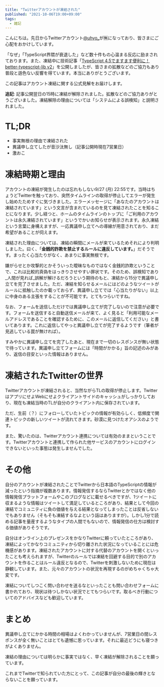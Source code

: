 ```yaml
---
title: "Twitterアカウントが凍結された"
published: "2021-10-06T19:00+09:00"
tags:
  - 雑記
---
```


こんにちは。先日からTwitterアカウント[@uhyo_](https://twitter.com/uhyo_)が🈚️になっており、皆さまにご心配をおかけしています。

「なぜ」「TypeScript界隈が衰退した」など数十件もの心温まる反応に励まされております。また、凍結中に技術記事「[TypeScript 4.5でますます便利に！ better-typescript-lib v2](https://zenn.dev/uhyo/articles/better-typescript-lib-v2)」を公開しましたが、皆さまの拡散などのご協力もあり普段と遜色ない反響を得ています。本当にありがとうございます。

この記事はアカウント凍結に関する公式見解をお届けします。

**追記**: 記事公開翌日の15時に凍結が解除されました。拡散などのご協力ありがとうございました。凍結解除の理由については「システムによる誤検知」と説明されました。

# TL;DR

- 事実無根の理由で凍結された
- 異議申し立てしたが音沙汰無し（記事公開時現在7営業日）
- 激おこ

# 凍結時期と理由

アカウントの凍結が発生したのは忘れもしない9/27 (月) 22:55です。当時はちょうどTwitterを触っており、突然タイムラインの取得が停止してエラーが発生し始めたためすぐに気づきました。エラーメッセージに「あなたのアカウントは凍結されています」という文言が含まれているのを見て凍結されたことを知ることになります。少し経つと、ホームのタイムラインのトップに「ご利用のアカウントは永久凍結されています」というでかいお知らせが表示されます。永久凍結という言葉に身構えますが、一応異議申し立てへの導線が用意されており、まだ希望があることが伺えます。

凍結された理由については、凍結の瞬間にメールが来ているためそれにより判明しました。曰く、「**金銭的詐欺を禁止するルールに違反しています。**」だそうです。まったく心当たりがなく、あまりに事実無根です。

嫌がらせとか攻撃的とかそういった曖昧なものではなく金銭的詐欺ということで、これは比較的真偽をはっきりさせやすい罪状です。そのため、誤検知であり_人間が見れば_誤解が解けるだろうという期待のもと、凍結から15分で異議申し立てを完了させました。ただ、凍結を知らせるメールにはどのようなツイートがルールに抵触したのか載っておらず、異議申し立てでは「心当たりがない」以上に中身のある主張をすることが不可能です。とてもつらいですね。

なお、フォームを送信しただけでは異議申し立てが完了しないので注意が必要です。フォームを送信すると自動送信メールが来て、よく見ると「利用可能なメールアドレスであることを確認するために、このメールに返信してください」と書いてあります。これに返信してやっと異議申し立てが完了するようです（筆者が見逃している罠が無ければ）。

すみやかに異議申し立てを完了したあと、現在まで一切のレスポンスが無い状態で待っています。異議申し立てフォームには「時間がかかる」旨の記述のみがあり、返信の目安といった情報はありません。

# 凍結されたTwitterの世界

Twitterアカウントが凍結されると、当然ながらTLの取得が停止します。TwitterはアプリにせよWebにせよクライアントサイドのキャッシュがしっかりしており、現在も凍結当時のTLが自分のクライアント内に保存されています。

ただ、生前（？）にフォローしていたトピックの情報が有効らしく、低頻度で関連トピックの新しいツイートが流れてきます。砂漠に見つけたオアシスのようです。

また、驚いたのは、Twitterアカウント連携については有効のままということです。Twitterアカウントと連携して作られた他サービスのアカウントにログインできないといった事態は発生しませんでした。

# その他

自分のアカウントが凍結されたことでTwitterから日本語のTypeScriptの情報が減ったという指摘が複数あります。情報発信するならTwitterとかではなく他の情報発信プラットフォームやこのブログなどに載せるべきですが、1ツイートに収まるような情報はツイートして満足しているところがあり、結果として今回の凍結でコミュニティに負の価値を与える結果となってしまったことは反省しないでもありません（そもそも凍結するなよという話はありますが）。しかし1分で読める記事を量産するようなタイプの人間でもないので、情報発信の仕方は検討する価値がありそうです。

自分はオンライン上のプレゼンスをかなりTwitterに頼っていたところがあり、凍結によってかなりコミュニティから切り離された状況になっていることには危機感があります。凍結されたアカウントに対する代替のアカウントを開くといったことも考えられますが、Twitterのルールでは凍結を回避する目的で別のアカウントを作ることはルール違反となるので、Twitterを刺激しないために現在は静観しています。また、元々のアカウントの状況を再現するのがめちゃくちゃ大変です。

凍結についてしつこく問い合わせを送るなといったことも問い合わせフォームに書かれており、現状は待つしかない状況でとてもつらいです。取るべき行動についてのアドバイスなども歓迎しています。

# まとめ

異議申し立てにかかる時間の相場はよくわかっていませんが、7営業日の間レスポンスが全く無いことはとても遺憾に思っています。それに最近どうにも寝つきがよくありません。

凍結の理由については明らかに事実ではなく、早く凍結が解除されることを願っています。

これまでTwitterで知られていた方にとって、この記事が自分の最後の輝きとならないことを願っています。